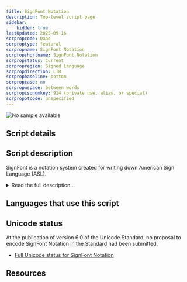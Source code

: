 ```yaml
---
title: SignFont Notation
description: Top-level script page
sidebar:
    hidden: true
lastUpdated: 2025-09-16
scrpropcode: Qaao
scrproptype: featural
scrpropname: SignFont Notation
scrpropshortname: SignFont Notation
scrpropstatus: Current
scrpropregion: Signed Language
scrpropdirection: LTR
scrpropbaseline: bottom
scrpropcase: no
scrpropwspace: between words
scrpropisonumkey: 914 (private use, alias, or special)
scrpropotcode: unspecified
---
```



![No sample available](../images/nosample.png)



## Script details

<ScriptDetails />

## Script description

SignFont is a notation system created for writing down American Sign Language (ASL).

<details>
<summary>Read the full description...</summary>It is used in a limited capacity for computerized texts. The symbols used are partially iconic, but limited provision is also made for non-manual and spatial locations, critical linguistic features that lack representation in some other sign language notation systems. Signfont notation has also been praised for having a much smaller symbol inventory than other sign language scripts, making it easier to learn. However, this means that not all the contrasts in ASL can be written using the script. In addition, the small symbol set makes it difficult to extend the script to signed languages other than ASL. Perhaps due to these disadvantages, it has found limited acceptance among the deaf.

SignFont is also distinguished from other sign language scripts in its representation of the simultaneous actions characteristic of signed languages. Any notation system must reduce these to a one-dimensional stream of symbols. Some sign language scripts make use of stacking characters to represent simultaneity, but SignFont is strictly linear, with conventions established as to which features need to be written first. For example, the symbol for continuous touch is written before any movement symbols to which it relates, even though the touch happens throughout the movement, i.e. is simultaneous with it.

Case is not used, although the first letter of a section is sometimes written in a larger size of font.

_This script is not currently recognized by [ISO 15924](http://www.unicode.org/iso15924/), but is included in ScriptSource for research purposes. If you have any information on this script, please add the information to the site. Your contributions can be a great help in refining and expanding the ISO 15924 standard._
</details>

## Languages that use this script

<WsList script='Qaao' wsMax='5' />

## Unicode status

At the publication of version 6.0 of the Unicode Standard, no proposal to encode SignFont Notation in the Standard had been submitted.

- [Full Unicode status for SignFont Notation](/scrlang/unicode/qaao-unicode)



## Resources

<ScriptResources detailSummary='seemore' />

